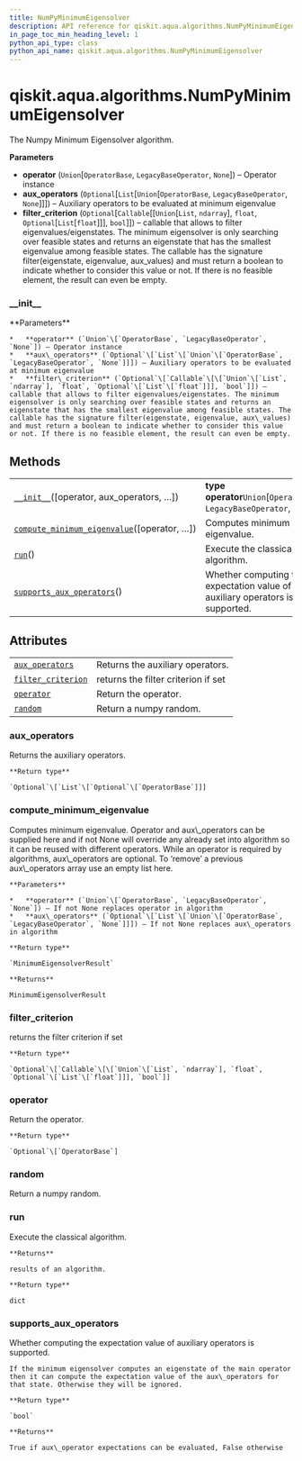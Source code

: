 ```yaml
---
title: NumPyMinimumEigensolver
description: API reference for qiskit.aqua.algorithms.NumPyMinimumEigensolver
in_page_toc_min_heading_level: 1
python_api_type: class
python_api_name: qiskit.aqua.algorithms.NumPyMinimumEigensolver
---
```


<span id="qiskit-aqua-algorithms-numpyminimumeigensolver" />

# qiskit.aqua.algorithms.NumPyMinimumEigensolver

<Class id="qiskit.aqua.algorithms.NumPyMinimumEigensolver" isDedicatedPage={true} github="https://github.com/qiskit-community/qiskit-aqua/tree/stable/0.9/qiskit/aqua/algorithms/minimum_eigen_solvers/numpy_minimum_eigen_solver.py" signature="NumPyMinimumEigensolver(operator=None, aux_operators=None, filter_criterion=None)" modifiers="class">
  The Numpy Minimum Eigensolver algorithm.

  **Parameters**

  *   **operator** (`Union`\[`OperatorBase`, `LegacyBaseOperator`, `None`]) – Operator instance
  *   **aux\_operators** (`Optional`\[`List`\[`Union`\[`OperatorBase`, `LegacyBaseOperator`, `None`]]]) – Auxiliary operators to be evaluated at minimum eigenvalue
  *   **filter\_criterion** (`Optional`\[`Callable`\[\[`Union`\[`List`, `ndarray`], `float`, `Optional`\[`List`\[`float`]]], `bool`]]) – callable that allows to filter eigenvalues/eigenstates. The minimum eigensolver is only searching over feasible states and returns an eigenstate that has the smallest eigenvalue among feasible states. The callable has the signature filter(eigenstate, eigenvalue, aux\_values) and must return a boolean to indicate whether to consider this value or not. If there is no feasible element, the result can even be empty.

  ### \_\_init\_\_

  <Function id="qiskit.aqua.algorithms.NumPyMinimumEigensolver.__init__" signature="__init__(operator=None, aux_operators=None, filter_criterion=None)">
    **Parameters**

    *   **operator** (`Union`\[`OperatorBase`, `LegacyBaseOperator`, `None`]) – Operator instance
    *   **aux\_operators** (`Optional`\[`List`\[`Union`\[`OperatorBase`, `LegacyBaseOperator`, `None`]]]) – Auxiliary operators to be evaluated at minimum eigenvalue
    *   **filter\_criterion** (`Optional`\[`Callable`\[\[`Union`\[`List`, `ndarray`], `float`, `Optional`\[`List`\[`float`]]], `bool`]]) – callable that allows to filter eigenvalues/eigenstates. The minimum eigensolver is only searching over feasible states and returns an eigenstate that has the smallest eigenvalue among feasible states. The callable has the signature filter(eigenstate, eigenvalue, aux\_values) and must return a boolean to indicate whether to consider this value or not. If there is no feasible element, the result can even be empty.
  </Function>

  ## Methods

  |                                                                                                                                                                                                        |                                                                              |
  | ------------------------------------------------------------------------------------------------------------------------------------------------------------------------------------------------------ | ---------------------------------------------------------------------------- |
  | [`__init__`](#qiskit.aqua.algorithms.NumPyMinimumEigensolver.__init__ "qiskit.aqua.algorithms.NumPyMinimumEigensolver.__init__")(\[operator, aux\_operators, …])                                       | **type operator**`Union`\[`OperatorBase`, `LegacyBaseOperator`, `None`]      |
  | [`compute_minimum_eigenvalue`](#qiskit.aqua.algorithms.NumPyMinimumEigensolver.compute_minimum_eigenvalue "qiskit.aqua.algorithms.NumPyMinimumEigensolver.compute_minimum_eigenvalue")(\[operator, …]) | Computes minimum eigenvalue.                                                 |
  | [`run`](#qiskit.aqua.algorithms.NumPyMinimumEigensolver.run "qiskit.aqua.algorithms.NumPyMinimumEigensolver.run")()                                                                                    | Execute the classical algorithm.                                             |
  | [`supports_aux_operators`](#qiskit.aqua.algorithms.NumPyMinimumEigensolver.supports_aux_operators "qiskit.aqua.algorithms.NumPyMinimumEigensolver.supports_aux_operators")()                           | Whether computing the expectation value of auxiliary operators is supported. |

  ## Attributes

  |                                                                                                                                                          |                                     |
  | -------------------------------------------------------------------------------------------------------------------------------------------------------- | ----------------------------------- |
  | [`aux_operators`](#qiskit.aqua.algorithms.NumPyMinimumEigensolver.aux_operators "qiskit.aqua.algorithms.NumPyMinimumEigensolver.aux_operators")          | Returns the auxiliary operators.    |
  | [`filter_criterion`](#qiskit.aqua.algorithms.NumPyMinimumEigensolver.filter_criterion "qiskit.aqua.algorithms.NumPyMinimumEigensolver.filter_criterion") | returns the filter criterion if set |
  | [`operator`](#qiskit.aqua.algorithms.NumPyMinimumEigensolver.operator "qiskit.aqua.algorithms.NumPyMinimumEigensolver.operator")                         | Return the operator.                |
  | [`random`](#qiskit.aqua.algorithms.NumPyMinimumEigensolver.random "qiskit.aqua.algorithms.NumPyMinimumEigensolver.random")                               | Return a numpy random.              |

  ### aux\_operators

  <Attribute id="qiskit.aqua.algorithms.NumPyMinimumEigensolver.aux_operators">
    Returns the auxiliary operators.

    **Return type**

    `Optional`\[`List`\[`Optional`\[`OperatorBase`]]]
  </Attribute>

  ### compute\_minimum\_eigenvalue

  <Function id="qiskit.aqua.algorithms.NumPyMinimumEigensolver.compute_minimum_eigenvalue" signature="compute_minimum_eigenvalue(operator=None, aux_operators=None)">
    Computes minimum eigenvalue. Operator and aux\_operators can be supplied here and if not None will override any already set into algorithm so it can be reused with different operators. While an operator is required by algorithms, aux\_operators are optional. To ‘remove’ a previous aux\_operators array use an empty list here.

    **Parameters**

    *   **operator** (`Union`\[`OperatorBase`, `LegacyBaseOperator`, `None`]) – If not None replaces operator in algorithm
    *   **aux\_operators** (`Optional`\[`List`\[`Union`\[`OperatorBase`, `LegacyBaseOperator`, `None`]]]) – If not None replaces aux\_operators in algorithm

    **Return type**

    `MinimumEigensolverResult`

    **Returns**

    MinimumEigensolverResult
  </Function>

  ### filter\_criterion

  <Attribute id="qiskit.aqua.algorithms.NumPyMinimumEigensolver.filter_criterion">
    returns the filter criterion if set

    **Return type**

    `Optional`\[`Callable`\[\[`Union`\[`List`, `ndarray`], `float`, `Optional`\[`List`\[`float`]]], `bool`]]
  </Attribute>

  ### operator

  <Attribute id="qiskit.aqua.algorithms.NumPyMinimumEigensolver.operator">
    Return the operator.

    **Return type**

    `Optional`\[`OperatorBase`]
  </Attribute>

  ### random

  <Attribute id="qiskit.aqua.algorithms.NumPyMinimumEigensolver.random">
    Return a numpy random.
  </Attribute>

  ### run

  <Function id="qiskit.aqua.algorithms.NumPyMinimumEigensolver.run" signature="run()">
    Execute the classical algorithm.

    **Returns**

    results of an algorithm.

    **Return type**

    dict
  </Function>

  ### supports\_aux\_operators

  <Function id="qiskit.aqua.algorithms.NumPyMinimumEigensolver.supports_aux_operators" signature="supports_aux_operators()" modifiers="classmethod">
    Whether computing the expectation value of auxiliary operators is supported.

    If the minimum eigensolver computes an eigenstate of the main operator then it can compute the expectation value of the aux\_operators for that state. Otherwise they will be ignored.

    **Return type**

    `bool`

    **Returns**

    True if aux\_operator expectations can be evaluated, False otherwise
  </Function>
</Class>

